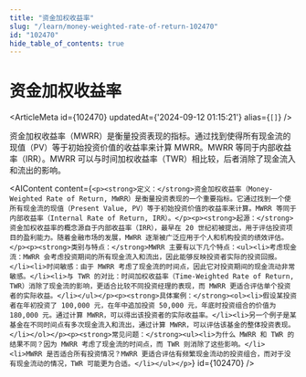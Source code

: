```yaml
---
title: "资金加权收益率"
slug: "/learn/money-weighted-rate-of-return-102470"
id: "102470"
hide_table_of_contents: true
---
```



# 资金加权收益率

<ArticleMeta id={102470} updatedAt={'2024-09-12 01:15:21'} alias={`[]`} />
<div className='border-solid border-b border-t-0 my-4 border-[var(--ifm-color-gray-300)]' />

资金加权收益率（MWRR）是衡量投资表现的指标。通过找到使得所有现金流的现值（PV）等于初始投资价值的收益率来计算 MWRR。MWRR 等同于内部收益率（IRR）。MWRR 可以与时间加权收益率（TWR）相比较，后者消除了现金流入和流出的影响。

<AIContent content={`<p><strong>定义：</strong>资金加权收益率（Money-Weighted Rate of Return, MWRR）是衡量投资表现的一个重要指标。它通过找到一个使所有现金流的现值（Present Value, PV）等于初始投资价值的收益率来计算。MWRR 等同于内部收益率（Internal Rate of Return, IRR）。</p><p><strong>起源：</strong>资金加权收益率的概念源自于内部收益率（IRR），最早在 20 世纪初被提出，用于评估投资项目的盈利能力。随着金融市场的发展，MWRR 逐渐被广泛应用于个人和机构投资的绩效评估。</p><p><strong>类别与特点：</strong>MWRR 主要有以下几个特点：<ul><li>考虑现金流：MWRR 会考虑投资期间的所有现金流入和流出，因此能够反映投资者实际的投资回报。</li><li>时间敏感：由于 MWRR 考虑了现金流的时间点，因此它对投资期间的现金流动非常敏感。</li><li>与 TWR 的对比：时间加权收益率（Time-Weighted Rate of Return, TWR）消除了现金流的影响，更适合比较不同投资经理的表现，而 MWRR 更适合评估单个投资者的实际收益。</li></ul></p><p><strong>具体案例：</strong><ol><li>假设某投资者在年初投资了 100,000 元，在年中追加投资 50,000 元，年底时投资组合的价值为 180,000 元。通过计算 MWRR，可以得出该投资者的实际收益率。</li><li>另一个例子是某基金在不同时间点有多次现金流入和流出，通过计算 MWRR，可以评估该基金的整体投资表现。</li></ol></p><p><strong>常见问题：</strong><ul><li>为什么 MWRR 和 TWR 的结果不同？因为 MWRR 考虑了现金流的时间点，而 TWR 则消除了这些影响。</li><li>MWRR 是否适合所有投资情况？MWRR 更适合评估有频繁现金流动的投资组合，而对于没有现金流动的情况，TWR 可能更为合适。</li></ul></p>`} id={102470} />
